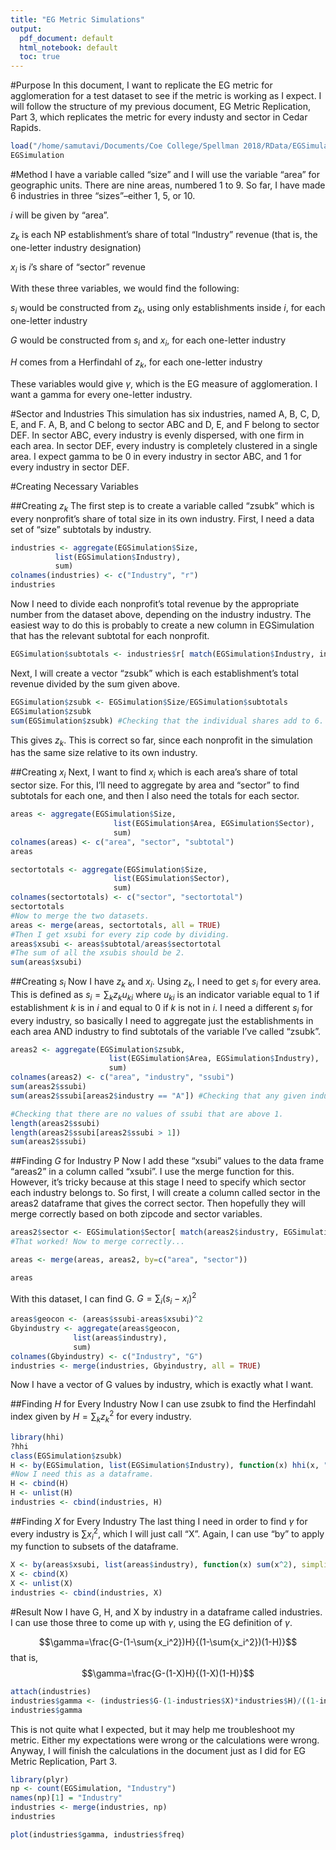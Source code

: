 ```yaml
---
title: "EG Metric Simulations"
output:
  pdf_document: default
  html_notebook: default
  toc: true
---
```

#Purpose
In this document, I want to replicate the EG metric for agglomeration for a test dataset to see if the metric is working as I expect. I will follow the structure of my previous document, EG Metric Replication, Part 3, which replicates the metric for every industy and sector in Cedar Rapids.
```r
load("/home/samutavi/Documents/Coe College/Spellman 2018/RData/EGSimulation.Rdata")
EGSimulation
```

#Method
I have a variable called "size" and I will use the variable "area" for geographic units. There are nine areas, numbered 1 to 9. So far, I have made 6 industries in three "sizes"--either 1, 5, or 10. 

$i$ will be given by "area".

$z_k$ is each NP establishment's share of total "Industry" revenue (that is, the one-letter industry designation)

$x_i$ is $i$'s share of "sector" revenue

With these three variables, we would find the following:

$s_i$ would be constructed from $z_k$, using only establishments inside $i$, for each one-letter industry

$G$ would be constructed from $s_i$ and $x_i$, for each one-letter industry

$H$ comes from a Herfindahl of $z_k$, for each one-letter industry

These variables would give $\gamma$, which is the EG measure of agglomeration. I want a gamma for every one-letter industry.

#Sector and Industries
This simulation has six industries, named A, B, C, D, E, and F. A, B, and C belong to sector ABC and D, E, and F belong to sector DEF. In sector ABC, every industry is evenly dispersed, with one firm in each area. In sector DEF, every industry is completely clustered in a single area. I expect gamma to be 0 in every industry in sector ABC, and 1 for every industry in sector DEF. 

#Creating Necessary Variables

##Creating $z_k$
The first step is to create a variable called "zsubk" which is every nonprofit's share of total size in its own industry. First, I need a data set of "size" subtotals by industry.
```r
industries <- aggregate(EGSimulation$Size, 
          list(EGSimulation$Industry),
          sum)
colnames(industries) <- c("Industry", "r")
industries
```
Now I need to divide each nonprofit's total revenue by the appropriate number from the dataset above, depending on the industry industry. The easiest way to do this is probably to create a new column in EGSimulation that has the relevant subtotal for each nonprofit. 

```r
EGSimulation$subtotals <- industries$r[ match(EGSimulation$Industry, industries$Industry) ]

```

Next, I will create a vector "zsubk" which is each establishment's total revenue divided by the sum given above.
```r
EGSimulation$zsubk <- EGSimulation$Size/EGSimulation$subtotals
EGSimulation$zsubk
sum(EGSimulation$zsubk) #Checking that the individual shares add to 6.
```
 
This gives $z_k$. This is correct so far, since each nonprofit in the simulation has the same size relative to its own industry.

##Creating $x_i$
Next, I want to find $x_i$ which is each area's share of total sector size. For this, I'll need to aggregate by area and "sector" to find subtotals for each one, and then I also need the totals for each sector. 
```r
areas <- aggregate(EGSimulation$Size,
                       list(EGSimulation$Area, EGSimulation$Sector),
                       sum)
colnames(areas) <- c("area", "sector", "subtotal")
areas

sectortotals <- aggregate(EGSimulation$Size,
                       list(EGSimulation$Sector),
                       sum)
colnames(sectortotals) <- c("sector", "sectortotal")
sectortotals
#Now to merge the two datasets.
areas <- merge(areas, sectortotals, all = TRUE)
#Then I get xsubi for every zip code by dividing.
areas$xsubi <- areas$subtotal/areas$sectortotal
#The sum of all the xsubis should be 2.
sum(areas$xsubi)
```

##Creating $s_i$
Now I have $z_k$ and $x_i$. Using $z_k$, I need to get $s_i$ for every area. This is defined as $s_i=\sum_k{z_k}{u_{ki}}$ where $u_{ki}$ is an indicator variable equal to 1 if establishment $k$ is in $i$ and equal to 0 if $k$ is not in $i$. I need a different $s_i$ for every industry, so basically I need to aggregate just the establishments in each area AND industry to find subtotals of the variable I've called "zsubk". 

```r
areas2 <- aggregate(EGSimulation$zsubk, 
                      list(EGSimulation$Area, EGSimulation$Industry),
                      sum)
colnames(areas2) <- c("area", "industry", "ssubi")
sum(areas2$ssubi)
sum(areas2$ssubi[areas2$industry == "A"]) #Checking that any given industry totals to 1.
```
```r
#Checking that there are no values of ssubi that are above 1.
length(areas2$ssubi)
length(areas2$ssubi[areas2$ssubi > 1])
sum(areas2$ssubi)
```

##Finding $G$ for Industry P
Now I add these "xsubi" values to the data frame "areas2" in a column called "xsubi". I use the merge function for this. However, it's tricky because at this stage I need to specify which sector each industry belongs to. So first, I will create a column called sector in the areas2 dataframe that gives the correct sector. Then hopefully they will merge correctly based on both zipcode and sector variables.
```r
areas2$sector <- EGSimulation$Sector[ match(areas2$industry, EGSimulation$Industry)]
#That worked! Now to merge correctly...

areas <- merge(areas, areas2, by=c("area", "sector"))

areas
```
With this dataset, I can find G. $G=\sum_i{(s_i-x_i)^2}$

```r
areas$geocon <- (areas$ssubi-areas$xsubi)^2
Gbyindustry <- aggregate(areas$geocon, 
              list(areas$industry),
              sum)
colnames(Gbyindustry) <- c("Industry", "G")
industries <- merge(industries, Gbyindustry, all = TRUE)
```
Now I have a vector of G values by industry, which is exactly what I want.

##Finding $H$ for Every Industry
Now I can use zsubk to find the Herfindahl index given by $H=\sum_k{z_k^2}$ for every industry.
```r
library(hhi)
?hhi
class(EGSimulation$zsubk)
H <- by(EGSimulation, list(EGSimulation$Industry), function(x) hhi(x, "zsubk"), simplify = FALSE)
#Now I need this as a dataframe.
H <- cbind(H)
H <- unlist(H)
industries <- cbind(industries, H)

```
##Finding $X$ for Every Industry
The last thing I need in order to find $\gamma$ for every industry is $\sum{x_i^2}$, which I will just call "X". Again, I can use "by" to apply my function to subsets of the dataframe.

```r
X <- by(areas$xsubi, list(areas$industry), function(x) sum(x^2), simplify = FALSE)
X <- cbind(X)
X <- unlist(X)
industries <- cbind(industries, X)

```

#Result
Now I have G, H, and X by industry in a dataframe called industries. I can use those three to come up with $\gamma$, using the EG definition of $\gamma$.

$$\gamma=\frac{G-(1-\sum{x_i^2})H}{(1-\sum{x_i^2})(1-H)}$$
that is,
$$\gamma=\frac{G-(1-X)H}{(1-X)(1-H)}$$
```r
attach(industries)
industries$gamma <- (industries$G-(1-industries$X)*industries$H)/((1-industries$X)*(1-industries$H))
industries$gamma
```
This is not quite what I expected, but it may help me troubleshoot my metric. Either my expectations were wrong or the calculations were wrong. Anyway, I will finish the calculations in the document just as I did for EG Metric Replication, Part 3.

```r
library(plyr)
np <- count(EGSimulation, "Industry")
names(np)[1] = "Industry"
industries <- merge(industries, np)
industries

```
```r
plot(industries$gamma, industries$freq)
```
